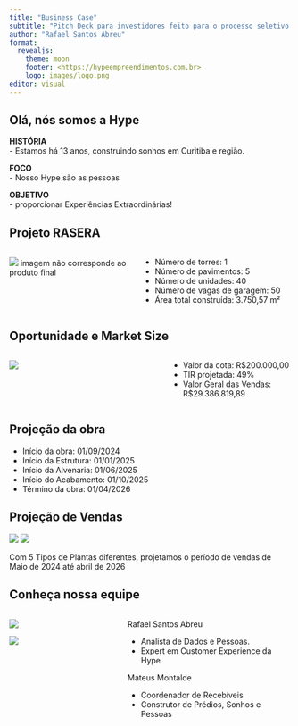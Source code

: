 ```yaml
---
title: "Business Case"
subtitle: "Pitch Deck para investidores feito para o processo seletivo de Estágio em RI na Hype Empreendimentos"
author: "Rafael Santos Abreu"
format:
  revealjs: 
    theme: moon
    footer: <https://hypeempreendimentos.com.br>
    logo: images/logo.png
editor: visual
---
```


## Olá, nós somos a Hype

**HISTÓRIA**\
- Estamos há 13 anos, construindo sonhos em Curitiba e região.

**FOCO**\
- Nosso Hype são as pessoas

**OBJETIVO**\
- proporcionar Experiências Extraordinárias!

## Projeto RASERA {.smaller}

::: columns
::: {.column width="40%"}
![](images/predio.png) imagem não corresponde ao produto final
:::

::: {.column width="50%"}
-   Número de torres: 1
-   Número de pavimentos: 5
-   Número de unidades: 40
-   Número de vagas de garagem: 50
-   Área total construída: 3.750,57 m²
:::
:::

## Oportunidade e Market Size

::: columns
::: {.column width="50%"}
![](images/Proje%C3%A7%C3%A3o%20de%20Caixa%20-%20Projeto%20RASERA.png)
:::

::: {.column width="40%"}
-   Valor da cota: R\$200.000,00
-   TIR projetada: 49%
-   Valor Geral das Vendas: R\$29.386.819,89
:::
:::

## Projeção da obra

-   Início da obra: 01/09/2024
-   Início da Estrutura: 01/01/2025
-   Início da Alvenaria: 01/06/2025
-   Início do Acabamento: 01/10/2025
-   Término da obra: 01/04/2026

## Projeção de Vendas

![](images/tabvendas2.png) ![](images/tabvendas.png)

Com 5 Tipos de Plantas diferentes, projetamos o período de vendas de Maio de 2024 até abril de 2026

## Conheça nossa equipe {.smaller}

::: columns
::: {.column width="20%"}
![](images/foto.jpg)

![](images/mateus.png)
:::

::: {.column width="40%"}
Rafael Santos Abreu

-   Analista de Dados e Pessoas.
-   Expert em Customer Experience da Hype

Mateus Montalde

-   Coordenador de Recebíveis
-   Construtor de Prédios, Sonhos e Pessoas
:::
:::
